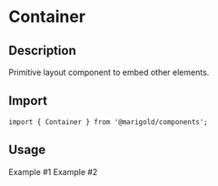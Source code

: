 
<Meta title="Components/Container" />

# Container

## Description

Primitive layout component to embed other elements.

## Import

```tsx
import { Container } from '@marigold/components';
```

## Usage

<Canvas>
  <Story name="Example 1">
    <Container className={useStyles({ bg: 'gray' })}>
      <Text>Example #1</Text>
    </Container>
  </Story>
</Canvas>

<Canvas>
  <Story name="Example 2">
    <Container className={useStyles({ bg: 'green', padding: 4, margin: 1 })}>
      <Text>Example #2</Text>
    </Container>
  </Story>
</Canvas>
